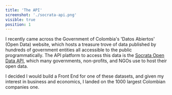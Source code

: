 ```yaml
---
title: 'The API'
screenshot: './socrata-api.png'
visible: true
position: 1
---
```


I recently came across the Government of Colombia's 'Datos Abiertos' (Open Data) website, which hosts a treasure trove of data published by hundreds of government entities all accessible to the public programmatically. The API platform to access this data is the <a href="https://dev.socrata.com/" target="_blank">Socrata Open Data API</a>, which many governments, non-profits, and NGOs use to host their open data.

I decided I would build a Front End for one of these datasets, and given my interest in business and economics, I landed on the 1000 largest Colombian companies one.
